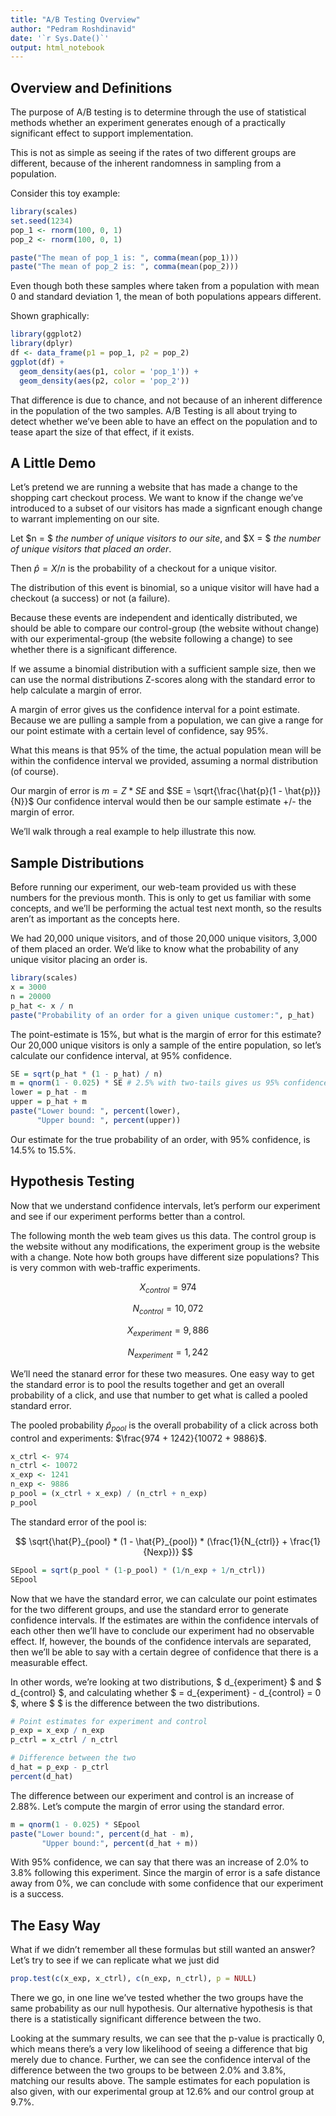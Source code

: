 ```yaml
---
title: "A/B Testing Overview"
author: "Pedram Roshdinavid"
date: '`r Sys.Date()`'
output: html_notebook
---
```


## Overview and Definitions

The purpose of A/B testing is to determine through the use
of statistical methods whether an experiment generates enough
of a practically significant effect to support implementation.

This is not as simple as seeing if the rates of two different groups
are different, because of the inherent randomness in sampling from a population.

Consider this toy example:

```r
library(scales)
set.seed(1234)
pop_1 <- rnorm(100, 0, 1)
pop_2 <- rnorm(100, 0, 1)

paste("The mean of pop_1 is: ", comma(mean(pop_1)))
paste("The mean of pop_2 is: ", comma(mean(pop_2)))
```

Even though both these samples where taken from a population with mean 0
and standard deviation 1, the mean of both populations appears different.

Shown graphically:
```r
library(ggplot2)
library(dplyr)
df <- data_frame(p1 = pop_1, p2 = pop_2)
ggplot(df) + 
  geom_density(aes(p1, color = 'pop_1')) + 
  geom_density(aes(p2, color = 'pop_2')) 
```

That difference is due to chance, and not because of an inherent difference
in the population of the two samples. A/B Testing is all about trying to
detect whether we've been able to have an effect on the population and to tease
apart the size of that effect, if it exists. 

## A Little Demo

Let's pretend we are running a website that has
made a change to the shopping cart checkout process. We want to know
if the change we've introduced to a subset of our visitors has made
a signficant enough change to warrant implementing on our site.

Let $n = $ *the number of unique visitors to our site*, and
$X = $ *the number of unique visitors that placed an order*.

Then $\hat{p} = X / n$ is the probability of a checkout for a unique visitor.

The distribution of this event is binomial, so a unique visitor
will have had a checkout (a success) or not (a failure).

Because these events are independent and identically distributed, we should
be able to compare our control-group (the website without change) with our
experimental-group (the website following a change) to see
whether there is a significant difference.

If we assume a binomial distribution with a sufficient sample size,
then we can use the normal distributions Z-scores along with
the standard error to help calculate a margin of error. 

A margin of error gives us the confidence interval for a point estimate. 
Because we are pulling a sample from a population, we can give a range
for our point estimate with a certain level of confidence, say 95%. 

What this means is that 95% of the time, the actual population mean will be within
the confidence interval we provided, assuming a normal distribution (of course).

Our margin of error is $m = Z * SE$
and $SE = \sqrt{\frac{\hat{p}(1 - \hat{p})}{N}}$
Our confidence interval would then be our sample estimate +/- the 
margin of error.

We'll walk through a real example to help illustrate this now.

## Sample Distributions

Before running our experiment, our web-team provided us with these numbers for
the previous month. This is only to get us familiar with some concepts,
and we'll be performing the actual test next month, so the results aren't
as important as the concepts here. 

We had 20,000 unique visitors, and of those 20,000 unique visitors, 3,000
of them placed an order. We'd like to know what the probability of any
unique visitor placing an order is.

```r
library(scales)
x = 3000
n = 20000
p_hat <- x / n
paste("Probability of an order for a given unique customer:", p_hat)
```

The point-estimate is 15%, but what is the margin of error for this estimate?
Our 20,000 unique visitors is only a sample of the entire population, so
let's calculate our confidence interval, at 95% confidence.

```r
SE = sqrt(p_hat * (1 - p_hat) / n)
m = qnorm(1 - 0.025) * SE # 2.5% with two-tails gives us 95% confidence
lower = p_hat - m
upper = p_hat + m
paste("Lower bound: ", percent(lower),
      "Upper bound: ", percent(upper))
```

Our estimate for the true probability of an order, with 95% confidence, 
is 14.5% to 15.5%. 

## Hypothesis Testing

Now that we understand confidence intervals, let's perform our experiment and see
if our experiment performs better than a control.

The following month the web team gives us this data. The control group is the
website without any modifications, the experiment group is the website with
a change. Note how both groups have different size populations? This is very
common with web-traffic experiments.

$$X_{control} = 974$$

$$N_{control} = 10,072$$

$$X_{experiment} = 9,886$$

$$N_{experiment} = 1,242$$

We'll need the stanard error for these two measures. One easy way to get
the standard error is to pool the results together and get an overall
probability of a click, and use that number to get what is called a pooled
standard error. 

The pooled probability $\hat{p}_{pool}$ is the overall probability of a click
across both control and experiments: $\frac{974 + 1242}{10072 + 9886}$.

```r
x_ctrl <- 974
n_ctrl <- 10072
x_exp <- 1241
n_exp <- 9886
p_pool = (x_ctrl + x_exp) / (n_ctrl + n_exp)
p_pool
```

The standard error of the pool is: 

$$ \sqrt{\hat{P}_{pool} * (1 - \hat{P}_{pool}) * (\frac{1}{N_{ctrl}} + \frac{1}{Nexp})} $$


```r
SEpool = sqrt(p_pool * (1-p_pool) * (1/n_exp + 1/n_ctrl))
SEpool
```

Now that we have the standard error, we can calculate our point estimates
for the two different groups, and use the standard error to generate confidence
intervals. If the estimates are within the confidence intervals of each other
then we'll have to conclude our experiment had no observable effect. If, however,
the bounds of the confidence intervals are separated, then we'll be able to say
with a certain degree of confidence that there is a measurable effect.

In other words, we're looking at two distributions, $ d_{experiment} $ and $ d_{control} $, and calculating whether $ \hat{d} = d_{experiment} - d_{control} = 0 $, where $ \hat{d} $ is the difference between the two distributions. 


```r
# Point estimates for experiment and control
p_exp = x_exp / n_exp
p_ctrl = x_ctrl / n_ctrl

# Difference between the two
d_hat = p_exp - p_ctrl
percent(d_hat)
```

The difference between our experiment and control is an increase of 2.88%.
Let's compute the margin of error using the standard error.

```r
m = qnorm(1 - 0.025) * SEpool
paste("Lower bound:", percent(d_hat - m),
       "Upper bound:", percent(d_hat + m))
```

With 95% confidence, we can say that there was an increase of 2.0% to 3.8%
following this experiment. Since the margin of error is a safe distance away 
from 0%, we can conclude with some confidence that our experiment is a success.

## The Easy Way

What if we didn't remember all these formulas but still wanted an answer?
Let's try to see if we can replicate what we just did

```r
prop.test(c(x_exp, x_ctrl), c(n_exp, n_ctrl), p = NULL)
```

There we go, in one line we've tested whether the two groups have the
same probability as our null hypothesis. Our alternative hypothesis is that
there is a statistically significant difference between the two.

Looking at the summary results, we can see that the p-value is practically 0,
which means there's a very low likelihood of seeing a difference that big
merely due to chance. Further, we can see the confidence interval of the
difference between the two groups to be between 2.0% and 3.8%, matching our
results above. The sample estimates for each population is also given,
with our experimental group at 12.6% and our control group at 9.7%.
